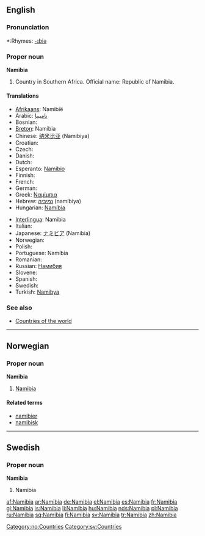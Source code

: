 ==English==

===Pronunciation===
*:Rhymes: [[Rhymes:English:-ɪbiə|-ɪbiə]]

===Proper noun===
'''Namibia'''

# Country in Southern Africa. Official name: Republic of Namibia.

====Translations====
{{top}}
* [[Afrikaans]]: Namibië
* Arabic: [[ناميبيا]]
* Bosnian: {{t-|bs|Namibija|f}}
* [[Breton]]: Namibia
* Chinese: [[纳米比亚]] (Namibiya)
* Croatian: {{t-|hr|Namibija|f}}
* Czech: {{t-|cs|Namibie|f}}
* Danish: {{t-|da|Namibia}}
* Dutch: {{t-|nl|Namibië}}
* Esperanto: [[Namibio]]
* Finnish: {{t+|fi|Namibia}}
* French: {{t+|fr|Namibie|f}}
* German: {{t+|de|Namibia}}
* Greek: [[Ναμίμπια]]
* Hebrew: [[נמיביה]] (namíbiya) {{f}}
* Hungarian: [[Namíbia]]
{{mid}}
* [[Interlingua]]: Namibia
* Italian: {{t-|it|Namibia}}
* Japanese: [[ナミビア]] (Namibia)
* Norwegian: {{t-|no|Namibia}}
* Polish: {{t+|pl|Namibia}}
* Portuguese: Namíbia
* Romanian: {{t-|ro|Namibia|f}}
* Russian: [[Намибия]]
* Slovene: {{t+|sl|Namibija|f}}
* Spanish: {{t+|es|Namibia}}
* Swedish: {{t+|sv|Namibia}}
* Turkish: [[Namibya]]
{{bottom}}

===See also===
* [[Appendix:Countries of the world|Countries of the world]]

----

==Norwegian==

===Proper noun===
'''Namibia'''

# [[#English|Namibia]]

====Related terms====
*[[namibier]]
*[[namibisk]]

[[Category:no:Countries]]

----

==Swedish==

===Proper noun===
'''Namibia'''

# Namibia

[[Category:sv:Countries]]

[[af:Namibia]]
[[ar:Namibia]]
[[de:Namibia]]
[[el:Namibia]]
[[es:Namibia]]
[[fr:Namibia]]
[[gl:Namibia]]
[[is:Namibia]]
[[li:Namibia]]
[[hu:Namibia]]
[[nds:Namibia]]
[[pl:Namibia]]
[[ru:Namibia]]
[[sq:Namibia]]
[[fi:Namibia]]
[[sv:Namibia]]
[[tr:Namibia]]
[[zh:Namibia]]